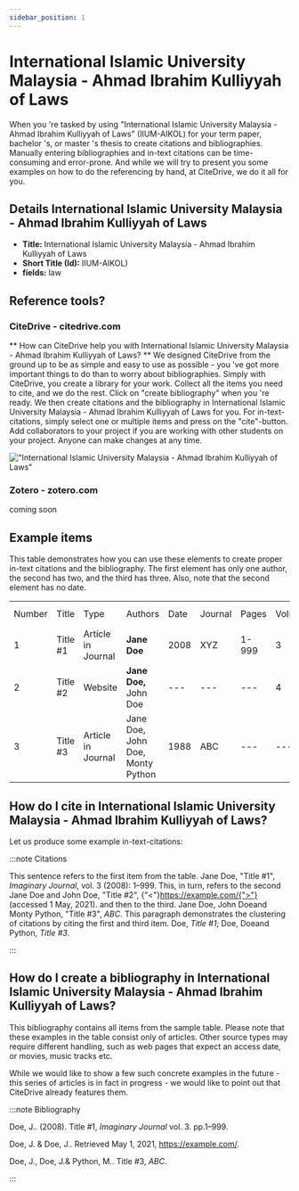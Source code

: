 ```yaml
---
sidebar_position: 1
---
```


# International Islamic University Malaysia - Ahmad Ibrahim Kulliyyah of Laws

When you 're tasked by using "International Islamic University Malaysia - Ahmad Ibrahim Kulliyyah of Laws" (IIUM-AIKOL) for your term paper, bachelor 's, or master 's thesis to create citations and bibliographies.
Manually entering bibliographies and in-text citations can be time-consuming and error-prone. And while we will try to present you some examples on how to do the referencing by hand, at CiteDrive, we do it all for you.

## Details  International Islamic University Malaysia - Ahmad Ibrahim Kulliyyah of Laws
* **Title:** International Islamic University Malaysia - Ahmad Ibrahim Kulliyyah of Laws
* **Short Title (Id):** IIUM-AIKOL)
* **fields:** law

## Reference tools?
### CiteDrive - citedrive.com
** How can CiteDrive help you with International Islamic University Malaysia - Ahmad Ibrahim Kulliyyah of Laws? **
We designed CiteDrive from the ground up to be as simple and easy to use as possible - you 've got more important things to do than to worry about bibliographies. Simply with CiteDrive, you create a library for your work. Collect all the items you need to cite, and we do the rest. Click on "create bibliography" when you 're ready. We then create citations and the bibliography in International Islamic University Malaysia - Ahmad Ibrahim Kulliyyah of Laws for you. For in-text-citations, simply select one or multiple items and press on the "cite"-button. Add collaborators to your project if you are working with other students on your project. Anyone can make changes at any time.


!["International Islamic University Malaysia - Ahmad Ibrahim Kulliyyah of Laws"](images/international-islamic-university-malaysia--ahmad-ibrahim-kulliyyah-of-laws.svg "Choose International Islamic University Malaysia - Ahmad Ibrahim Kulliyyah of Laws in the CiteDrive App")

### Zotero - zotero.com

coming soon

## Example items

This table demonstrates how you can use these elements to create proper in-text citations and the bibliography. The first element has only one author, the second has two, and the third has three. Also, note that the second element has no date.


<table>
  <tr>
   <td>Number
   </td>
   <td>Title
   </td>
   <td>Type
   </td>
   <td>Authors
   </td>
   <td>Date
   </td>
   <td>Journal
   </td>
   <td>Pages
   </td>
   <td>Volume
   </td>
   <td>Issue
   </td>
   <td>Access Date
   </td>
  </tr>
  <tr>
   <td>1
   </td>
   <td>Title #1
   </td>
   <td>Article in Journal
   </td>
   <td><strong>Jane Doe</strong>
   </td>
   <td>2008
   </td>
   <td>XYZ
   </td>
   <td>1-999
   </td>
   <td>3
   </td>
   <td>2
   </td>
   <td>--
   </td>
  </tr>
  <tr>
   <td>
2
   </td>
   <td>Title #2
   </td>
   <td>Website
   </td>
   <td><strong>Jane Doe, </strong>John Doe
   </td>
   <td>---
   </td>
   <td>---
   </td>
   <td>---
   </td>
   <td>4
   </td>
   <td>---
   </td>
   <td>2020-05-01
   </td>
  </tr>
  <tr>
   <td>3
   </td>
   <td>Title #3
   </td>
   <td>Article in Journal
   </td>
   <td>Jane Doe, John Doe, Monty Python
   </td>
   <td>1988
   </td>
   <td>ABC
   </td>
   <td>---
   </td>
   <td>---
   </td>
   <td>16
   </td>
   <td>---
   </td>
  </tr>
</table>



## How do I cite in  International Islamic University Malaysia - Ahmad Ibrahim Kulliyyah of Laws?

Let us produce some example in-text-citations:

:::note Citations


This sentence refers to the first item from the table. Jane Doe, "Title #1", <i>Imaginary Journal</i>, vol. 3 (2008): 1–999. This, in turn, refers to the second Jane Doe and John  Doe, "Title #2", {"<"}https://example.com/{">"} (accessed 1 May, 2021).
and then to the third.  Jane Doe, John Doeand Monty Python, "Title #3", <i>ABC</i>.
This paragraph demonstrates the clustering of citations by citing the first and third item. Doe, <i>Title #1</i>; Doe, Doeand Python, <i>Title #3</i>.

:::

## How do I create a bibliography in International Islamic University Malaysia - Ahmad Ibrahim Kulliyyah of Laws?

This bibliography contains all items from the sample table. Please note that these examples in the table consist only of articles. Other source types may require different handling, such as web pages that expect an access date, or movies, music tracks etc.

While we would like to show a few such concrete examples in the future - this series of articles is in fact in progress - we would like to point out that CiteDrive already features them.

:::note Bibliography

Doe, J.. (2008). Title #1, <i>Imaginary Journal</i> vol. 3. pp.1–999.

Doe, J. &amp; Doe, J.. Retrieved May 1, 2021, https://example.com/.

Doe, J., Doe, J.&amp; Python, M.. Title #3, <i>ABC</i>.



:::


        